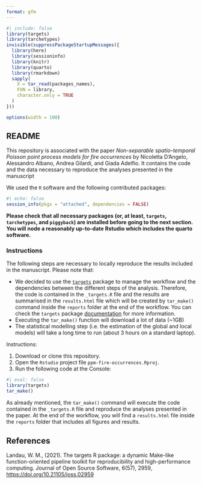 ```yaml
---
format: gfm
---
```

```r
#| include: false
library(targets)
library(tarchetypes)
invisible(suppressPackageStartupMessages({
  library(here)
  library(sessioninfo)
  library(knitr)
  library(quarto)
  library(rmarkdown)
  sapply(
    X = tar_read(packages_names), 
    FUN = library, 
    character.only = TRUE
  )
}))

options(width = 100)
```

## README

This repository is associated with the paper *Non-separable spatio-temporal Poisson point process models for fire occurrences* by Nicoletta D'Angelo, Alessandro Albano, Andrea Gilardi, and Giada Adelfio. It contains the code and the data necessary to reproduce the analyses presented in the manuscript

We used the `R` software and the following contributed packages: 

```r
#| echo: false
session_info(pkgs = "attached", dependencies = FALSE)
```

**Please check that all necessary packages (or, at least, `targets`, `tarchetypes`, and `piggyback`) are installed before going to the next section. You will node a reasonably up-to-date Rstudio which includes the quarto software.**

### Instructions

The following steps are necessary to locally reproduce the results included in the manuscript. Please note that: 

* We decided to use the [`targets`](https://cran.r-project.org/package=targets) package to manage the workflow and the dependencies between the different steps of the analysis. Therefore, the code is contained in the `_targets.R` file and the results are summarised in the `results.html` file which will be created by `tar_make()` command inside the `reports` folder at the end of the workflow. You can check the `targets` package [documentation](https://books.ropensci.org/targets/) for more information.
* Executing the `tar_make()` function will download a lot of data (~1GB)
* The statistical modelling step (i.e. the estimation of the global and local models) will take a long time to run (about 3 hours on a standard laptop).

Instructions: 

1. Download or clone this repository.
2. Open the `Rstudio` project file `ppm-fire-occurrences.Rproj`.
3. Run the following code at the Console: 

```r
#| eval: false
library(targets)
tar_make()
```

As already mentioned, the `tar_make()` command will execute the code contained in the `_targets.R` file and reproduce the analyses presented in the paper.  At the end of the workflow, you will find a `results.html` file inside the `reports` folder that includes all figures and results. 

## References

Landau, W. M., (2021). The targets R package: a dynamic Make-like function-oriented pipeline toolkit for reproducibility and high-performance computing. Journal of Open Source Software, 6(57), 2959, <https://doi.org/10.21105/joss.02959>
